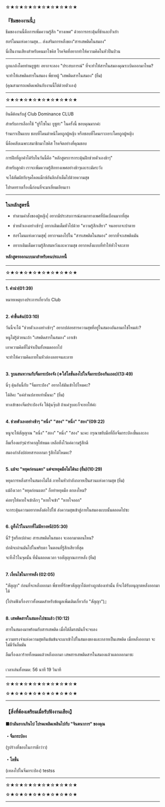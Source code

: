 ☆★☆★☆★☆★☆★☆★☆★☆★

### 『ธีมของงานนี้』

ธีมของงานนี้คือการเพิ่มความรู้สึก "ทางเพศ" ด้วยการกระตุ้นที่ช้าและยั่วเย้า

ฮอร์โมนแห่งความสุข... ส่งเสริมการหลั่งของ"สารเสพติดในสมอง"

นี่เป็นงานเสียงสำหรับคนมาโซคิส โรคจิตที่อยากทำให้ความคิดในหัวปั่นป่วน

---

ถูกแกล้งโดยท่านยูซูฮะ อยากจะลอง "ประสบการณ์" ที่จะทำให้สารในสมองคุณระเบิดออกมาไหม?

จะทำให้เสพติดสารในสมอง พี่ชายผู้ "เสพติดสารในสมอง" (ยิ้ม)

(คุณสามารถเพลิดเพลินกับงานนี้ได้ด้วยตัวเอง)

---

☆★☆★☆★☆★☆★☆★☆★☆★

---

ยินดีต้อนรับสู่ Club Dominance CLUB

สำหรับการเลือกใช้ "ยูริโซโนะ ยูซูฮะ" ในครั้งนี้ ขอบคุณมากค่ะ

ร้านเราเป็นแบบ ชอบที่โดนตำหนิโดยถูกผู้หญิง หรือชอบที่โดนเราะเยาะโดยถูกผู้หญิง

นี่คือคลับเฉพาะสมาชิกมาโซคิส โรคจิตอย่างที่คุณชอบ

---

การฝึกที่ลูกค้าได้รับในวันนี้คือ "หลักสูตรการกระตุ้นฝึกช่วยตัวเองช้าๆ"

สำหรับลูกค้า เราจะเพิ่มความรู้สึกทางเพศอย่างช้าๆและระมัดระวัง

จะได้สัมผัสกับจุดไคลแม็กซ์อันลึกล้ำเต็มไปด้วยความสุข

โปรดทราบเรื่องนี้ก่อนที่จะมาเยี่ยมเยียนเรา

---

### ในหลักสูตรนี้

-   ทำตามคำสั่งของผู้หญิง| อยากมีประสบการณ์ลามกทางเพศที่บิดเบือนมากที่สุด

-   ช่วยตัวเองอย่างช้าๆ| อยากเติมเต็มหัวไปด้วย "ความรู้สึกเสียว" จนอยากจะบ้าตาย

-   ฮอร์โมนแห่งความสุข| อยากจมลงไปใน "สารเสพติดในสมอง" อยากที่จะเสพติดมัน

-   อยากเติมเต็มความรู้สึกสมหวังและความสุข อยากหลั่งแบบที่ทำให้หัวใจละลาย

#### หลักสูตรออกแบบมาสำหรับคนประเภทนี้

---

☆★☆★☆★☆★☆★☆★☆★☆★

---

#### 1. คำนำ(01:39)

หมายเหตุบางประการเกี่ยวกับ Club <br/><br/>

#### 2. คำขึ้นต้น(03:10)

วันนี้จะได้ "ช่วยตัวเองอย่างช้าๆ" อยากปล่อยสารความสุขที่อยู่ในสมองอันลามกใช่ไหมล่ะ?

หนูไม่รู้ด้วยนะถ้า "เสพติดสารในสมอง" เอาเข้า

เอาความคิดที่ไม่จำเป็นทั้งหมดออกไป

จะทำให้ความคิดภายในหัวล่องลอยจนละลาย <br/><br/>

#### 3. จูบแสนหวานกับจิ๋มกระป๋องจัง (※ใส่โลชั่นลงไปในจิ๋มกระป๋องกันเถอะ)(13:49)

นี่ๆ ดุ้นอันนี้กับ "จิ๋มกระป๋อง" อยากใส่มันเข้าไปไหมคะ?

ได้สิคะ "แค่ส่วนปลายเท่านั้นนะ" (ยิ้ม)

ทางเข้าของจิ๋มประป๋องจัง ใช้ดุ้นจุ๊บสิ ถ้าแค่จูบละก็จะยกให้ค่ะ <br/><br/>

#### 4. ช่วยตัวเองอย่างช้าๆ "หนึ่ง" "สอง" "หนึ่ง" "สอง"(09:22)

หนูจะให้สัญญาณ "หนึ่ง" "สอง" "หนึ่ง" "สอง" นะคะ กรุณาขยับมือที่ถือจิ๋มกระป๋องขึ้นและลง

ลืมเรื่องแย่ๆน่ารำคาญให้หมด เหลือทิ้งไว้แค่ความรู้สึกดี

สมองกำลังปล่อยสารออกมา รู้สึกได้ไหมคะ? <br/><br/>

#### 5. แม้จะ "หยุดก่อนแตก" แต่จะหยุดมือไม่ได้นะ (ยิ้ม)(10:29)

หยุดการหลั่งสารในสมองไม่ได้ ภายในหัวกำลังกลายเป็นสวนแห่งความสุข (ยิ้ม)

แม้ถึงเวลา "หยุดก่อนแตก" ก็อย่าหยุดมือ ตกลงไหม?

ค่อยๆให้หายใจเข้าลึกๆ "หายใจเข้า" "หายใจออก"

จะกระตุ้นความอยากหลั่งต่อไปให้ ส่งความสุขเข้าสู่ภายในสมองแบบนั้นตลอดไปซะ <br/><br/>

#### 6. ถูทิ้งไว้ในนรกที่ไม่มีทางหนี(05:30)

นี่? รู้หรือเปล่าคะ สารเสพติดในสมอง จะออกมาตอนไหน?

ปกติจะผ่านมันไปในพริบตา ในตอนที่รู้สึกเสียวที่สุด

จะทิ้งไว้ในจุดนั้น ที่นั่นตลอดเวลา รอสัญญาณการหลั่ง (ยิ้ม) <br/><br/>

#### 7. เงื่อนไขในการหลั่ง (02:05)

"สัญญา" ก่อนที่จะหลั่งออกมา
พี่ชายที่รักษาสัญญาได้อย่างถูกต้องเท่านั้น ที่จะได้รับอนุญาตหลั่งออกมาได้

(โปรดฟังเรื่องราวทั้งหมดสำหรับข้อมูลเพิ่มเติมเกี่ยวกับ "สัญญา")』 <br/><br/>

#### 8. เสพติดสารในสมองไปซะแล้ว (10:12)

สารในสมองมาพร้อมกับสารเสพติด เมื่อได้ลิ้มรสมันก็จะจบลง

ความทรงจำแห่งความสุขอันเข้มข้นจะเผาเข้าไปในสมองของและกลายเป็นเสพติด เมื่อหลั่งออกมา จะไม่มีวันลืมมัน

ลืมเรื่องเลวร้ายทั้งหมดแล้วหลั่งออกมา เสพสารเสพติดสารในสมองแล้วแตกออกมาซะ <br/><br/>

เวลาเล่นทั้งหมด: 56 นาที 19 วินาที

---

☆★☆★☆★☆★☆★☆★☆★☆★

☆★☆★☆★☆★☆★☆★☆★☆★

---

### 【สิ่งที่ต้องเตรียมเมื่อรับฟังงานเสียง】

#### ■ถ้ามันยากเกินไป โปรดเพลิดเพลินไปกับ "จินตนาการ" ของคุณ

#### ・จิ๋มกระป่อง

(รูปร่างที่ชอบในการชักว่าว)

#### ・โลชั่น

(เทลงไปในจิ๋มกระป่อง) testss

---

☆★☆★☆★☆★☆★☆★☆★☆★

☆★☆★☆★☆★☆★☆★☆★☆★

---

